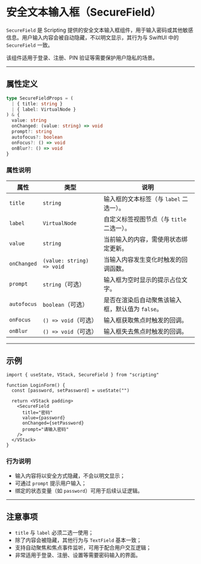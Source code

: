# 安全文本输入框（SecureField） 
        
`SecureField` 是 Scripting 提供的安全文本输入框组件，用于输入密码或其他敏感信息。用户输入内容会被自动隐藏，不以明文显示，其行为与 SwiftUI 中的 `SecureField` 一致。

该组件适用于登录、注册、PIN 验证等需要保护用户隐私的场景。

---

## 属性定义

```ts
type SecureFieldProps = (
  | { title: string }
  | { label: VirtualNode }
) & {
  value: string
  onChanged: (value: string) => void
  prompt?: string
  autofocus?: boolean
  onFocus?: () => void
  onBlur?: () => void
}
```

### 属性说明

| 属性          | 类型                        | 说明                           |
| ----------- | ------------------------- | ---------------------------- |
| `title`     | `string`                  | 输入框的文本标签（与 `label` 二选一）。     |
| `label`     | `VirtualNode`             | 自定义标签视图节点（与 `title` 二选一）。    |
| `value`     | `string`                  | 当前输入的内容，需使用状态绑定更新。           |
| `onChanged` | `(value: string) => void` | 当输入内容发生变化时触发的回调函数。           |
| `prompt`    | `string`（可选）              | 输入框为空时显示的提示占位文字。             |
| `autofocus` | `boolean`（可选）             | 是否在渲染后自动聚焦该输入框，默认值为 `false`。 |
| `onFocus`   | `() => void`（可选）          | 输入框获取焦点时触发的回调。               |
| `onBlur`    | `() => void`（可选）          | 输入框失去焦点时触发的回调。               |

---

## 示例

```tsx
import { useState, VStack, SecureField } from "scripting"

function LoginForm() {
  const [password, setPassword] = useState("")

  return <VStack padding>
    <SecureField
      title="密码"
      value={password}
      onChanged={setPassword}
      prompt="请输入密码"
    />
  </VStack>
}
```

### 行为说明

* 输入内容将以安全方式隐藏，不会以明文显示；
* 可通过 `prompt` 提示用户输入；
* 绑定的状态变量（如 `password`）可用于后续认证逻辑。

---

## 注意事项

* `title` 与 `label` 必须二选一使用；
* 除了内容会被隐藏，其他行为与 `TextField` 基本一致；
* 支持自动聚焦和焦点事件监听，可用于配合用户交互逻辑；
* 非常适用于登录、注册、设置等需要密码输入的界面。
